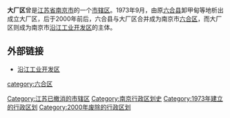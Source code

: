 '''大厂区'''曾是[[江苏省|江苏省]][[南京市|南京市]]的一个[[市辖区|市辖区]]。1973年9月，由原[[六合县|六合县]]卸甲甸等地析出成立大厂区，后于2000年前后，六合县与大厂区合并成为南京市[[六合区|六合区]]，而大厂区则成为南京市[[沿江工业开发区|沿江工业开发区]]的主体。

== 外部链接 ==
* [https://web.archive.org/web/20120510204206/http://www.njyj.gov.cn/ 沿江工业开发区]
{{国家级经济技术开发区}}
{{南京行政区划史}}
{{江苏行政区划小作品}}
{{DEFAULTSORT:D}}
[[Category:江苏已撤消的市辖区|Category:江苏已撤消的市辖区]]
[[Category:南京行政区划史|Category:南京行政区划史]]
[[category:六合区|category:六合区]]
[[Category:1973年建立的行政区划|Category:1973年建立的行政区划]]
[[Category:2000年废除的行政区划|Category:2000年废除的行政区划]]